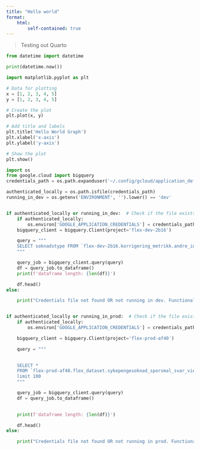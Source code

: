 ```yaml
---
title: "Hello world"
format:
    html:
        self-contained: true
---
```


> Testing out Quarto

```python
from datetime import datetime

print(datetime.now())

import matplotlib.pyplot as plt

# Data for plotting
x = [1, 2, 3, 4, 5]
y = [1, 2, 3, 4, 5]

# Create the plot
plt.plot(x, y)

# Add title and labels
plt.title('Hello World Graph')
plt.xlabel('x-axis')
plt.ylabel('y-axis')

# Show the plot
plt.show()

import os
from google.cloud import bigquery
credentials_path = os.path.expanduser('~/.config/gcloud/application_default_credentials.json')

authenticated_locally = os.path.isfile(credentials_path)
running_in_dev = os.getenv('ENVIRONMENT', '').lower() == 'dev'


if authenticated_locally or running_in_dev:  # Check if the file exists
    if authenticated_locally:
        os.environ['GOOGLE_APPLICATION_CREDENTIALS'] = credentials_path
    bigquery_client = bigquery.Client(project='flex-dev-2b16')

    query = """
    SELECT soknadstype FROM `flex-dev-2b16.korrigering_metrikk.andre_inntektskilder` LIMIT 10
    """

    query_job = bigquery_client.query(query)
    df = query_job.to_dataframe()
    print(f'dataframe length: {len(df)}')

    df.head()
else:

    print("Credentials file not found OR not running in dev. Functionality requiring credentials/devenv will be skipped.")


if authenticated_locally or running_in_prod:  # Check if the file exists
    if authenticated_locally:
        os.environ['GOOGLE_APPLICATION_CREDENTIALS'] = credentials_path

    bigquery_client = bigquery.Client(project='flex-prod-af40')

    query = """
 

    SELECT *
    FROM `flex-prod-af40.flex_dataset.sykepengesoknad_sporsmal_svar_view`
    limit 100
    """

    query_job = bigquery_client.query(query)
    df = query_job.to_dataframe()

    
    print(f'dataframe length: {len(df)}')

    df.head()
else:

    print("Credentials file not found OR not running in prod. Functionality requiring credentials/prod env will be skipped.")

```